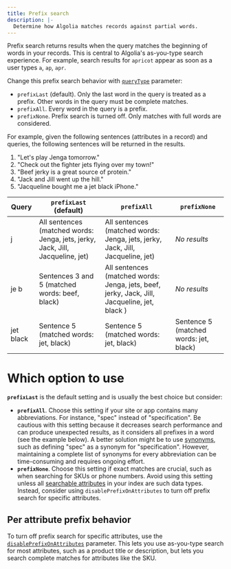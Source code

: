 ```yaml
---
title: Prefix search
description: |-
  Determine how Algolia matches records against partial words.
---
```


Prefix search returns results when the query matches the beginning of words in your records. This is central to Algolia's as-you-type search experience.
For example, search results for `apricot` appear as soon as a user types `a`, `ap`, `apr`.

Change this prefix search behavior with [`queryType`](/api-reference/api-parameters/queryType/) parameter:

- `prefixLast` (default). Only the last word in the query is treated as a prefix. Other words in the query must be complete matches.
- `prefixAll`. Every word in the query is a prefix.
- `prefixNone`. Prefix search is turned off. Only matches with full words are considered.

For example, given the following sentences (attributes in a record) and queries, the following sentences will be returned in the results.

1. "Let's play Jenga tomorrow."
1. "Check out the fighter jets flying over my town!"
1. "Beef jerky is a great source of protein."
1. "Jack and Jill went up the hill."
1. "Jacqueline bought me a jet black iPhone."

| Query     | `prefixLast` (default)                                                         | `prefixAll`                                                                                  | `prefixNone`                           |
| --------- | ------------------------------------------------------------------------------ | -------------------------------------------------------------------------------------------- | -------------------------------------- |
| j         | All sentences (matched words: Jenga, jets, jerky, Jack, Jill, Jacqueline, jet) | All sentences (matched words: Jenga, jets, jerky, Jack, Jill, Jacqueline, jet)               | _No results_                           |
| je b      | Sentences 3 and 5 (matched words: beef, black)                                 | All sentences (matched words: Jenga, jets, beef, jerky, Jack, Jill, Jacqueline, jet, black ) | _No results_                           |
| jet black | Sentence 5 (matched words: jet, black)                                         | Sentence 5 (matched words: jet, black)                                                       | Sentence 5 (matched words: jet, black) |

# Which option to use

**`prefixLast`** is the default setting and is usually the best choice but consider:

- **`prefixAll`**. Choose this setting if your site or app contains many abbreviations. For instance, "spec" instead of "specification". Be cautious with this setting because it decreases search performance and can produce unexpected results, as it considers all prefixes in a word (see the example below). A better solution might be to use [synonyms](/guides/managing-results/optimize-search-results/adding-synonyms/), such as defining "spec" as a synonym for "specification". However, maintaining a complete list of synonyms for every abbreviation can be time-consuming and requires ongoing effort.
- **`prefixNone`**. Choose this setting if exact matches are crucial, such as when searching for SKUs or phone numbers. Avoid using this setting unless all [searchable attributes](/guides/managing-results/must-do/searchable-attributes/) in your index are such data types. Instead, consider using `disablePrefixOnAttributes` to turn off prefix search for specific attributes.

## Per attribute prefix behavior

To turn off prefix search for specific attributes,
use the [`disablePrefixOnAttributes`](/api-reference/api-parameters/disablePrefixOnAttributes/) parameter.
This lets you use as-you-type search for most attributes, such as a product title or description, but lets you search complete matches for attributes like the SKU.
